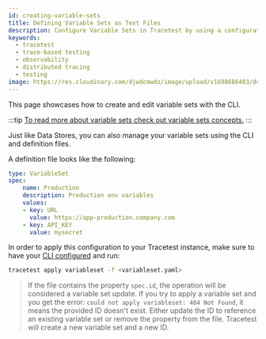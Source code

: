 ```yaml
---
id: creating-variable-sets
title: Defining Variable Sets as Text Files
description: Configure Variable Sets in Tracetest by using a configuration file that can be applied to your Tracetest instance.
keywords:
  - tracetest
  - trace-based testing
  - observability
  - distributed tracing
  - testing
image: https://res.cloudinary.com/djwdcmwdz/image/upload/v1698686403/docs/Blog_Thumbnail_14_rsvkmo.jpg
---
```


This page showcases how to create and edit variable sets with the CLI.

:::tip
[To read more about variable sets check out variable sets concepts.](/concepts/variable-sets)
:::

Just like Data Stores, you can also manage your variable sets using the CLI and definition files.

A definition  file looks like the following:

```yaml
type: VariableSet
spec:
    name: Production
    description: Production env variables
    values:
    - key: URL
      value: https://app-production.company.com
    - key: API_KEY
      value: mysecret
```

In order to apply this configuration to your Tracetest instance, make sure to have your [CLI configured](/cli/configuring-your-cli) and run:

```sh
tracetest apply variableset -f <variableset.yaml>
```

> If the file contains the property `spec.id`, the operation will be considered a variable set update. If you try to apply a variable set and you get the error: `could not apply variableset: 404 Not Found`, it means the provided ID doesn't exist. Either update the ID to reference an existing variable set or remove the property from the file. Tracetest will create a new variable set and a new ID.
